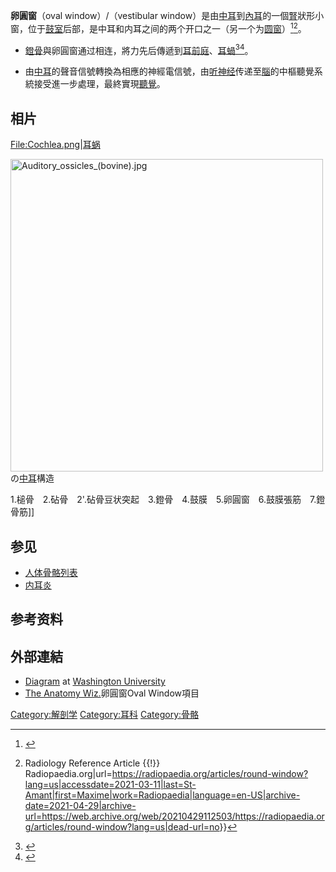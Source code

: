 {{medical}}{{Infobox anatomy
| Name = 卵圆窗
| Image = Blausen_0330_EarAnatomy_MiddleEar.png
| Width = 
| Caption = [[中耳|中耳]]结构，卵圆窗（Oval window）位于[[鼓室|鼓室]]右部
| System = 
| Latin = Fenestra vestibuli,<br />fenestra ovalis
| Precursor = 
| Artery = 
| Vein = 
| Nerve = 
| Lymph = 
}}'''卵圓窗'''（oval window）/（vestibular window）是由[[中耳|中耳]]到[[內耳|內耳]]的一個[[腎|腎]]狀形小窗，位于[[鼓室|鼓室]]后部，是中耳和内耳之间的两个开口之一（另一个为[[圆窗|圆窗]]）<ref>{{Cite journal|title=The Forgotten Second Window: A Pictorial Review of Round Window Pathologies|url=http://www.ajnr.org/content/early/2019/12/12/ajnr.A6356|last=Benson|first=J. C.|last2=Diehn|first2=F.|date=2019-12-12|journal=American Journal of Neuroradiology|doi=10.3174/ajnr.A6356|language=en|issn=0195-6108|pmid=31831467|last3=Passe|first3=T.|last4=Guerin|first4=J.|last5=Silvera|first5=V. M.|last6=Carlson|first6=M. L.|last7=Lane|first7=J.|access-date=2021-03-11|archive-date=2019-12-17|archive-url=https://web.archive.org/web/20191217074901/http://www.ajnr.org/content/early/2019/12/12/ajnr.A6356|dead-url=no}}</ref><ref>{{Cite web|title=Round window {{!}} Radiology Reference Article {{!}} Radiopaedia.org|url=https://radiopaedia.org/articles/round-window?lang=us|accessdate=2021-03-11|last=St-Amant|first=Maxime|work=Radiopaedia|language=en-US|archive-date=2021-04-29|archive-url=https://web.archive.org/web/20210429112503/https://radiopaedia.org/articles/round-window?lang=us|dead-url=no}}</ref>。

* [[鐙骨|鐙骨]]與卵圓窗通过{{link-en|镫骨环状韧带|Annular ligament of stapes}}相连，將力先后傳遞到[[耳前庭|耳前庭]]、[[耳蝸|耳蝸]]<ref>{{Cite web|title=Stapediovestibular joint|url=https://radiopaedia.org/articles/stapediovestibular-joint?lang=us|accessdate=2021-03-01|last=Bell|first=Daniel J.|work=Radiopaedia|language=en-US|archive-date=2021-04-28|archive-url=https://web.archive.org/web/20210428215212/https://radiopaedia.org/articles/stapediovestibular-joint?lang=us|dead-url=no}}</ref><ref>{{Cite web|title=Oval window|url=https://radiopaedia.org/articles/oval-window?lang=us|accessdate=2021-03-01|last=Bell|first=Daniel J.|work=Radiopaedia|language=en-US|archive-date=2021-04-29|archive-url=https://web.archive.org/web/20210429011238/https://radiopaedia.org/articles/oval-window?lang=us|dead-url=no}}</ref>。

* 由[[中耳|中耳]]的聲音信號轉換為相應的神經電信號，由[[听神经|听神经]]传递至[[腦|腦]]的中樞聽覺系統接受進一步處理，最終實現[[聽覺|聽覺]]。
== 相片 ==
<gallery>
File:Cochlea.png|[[耳蜗|耳蜗]]
</gallery>[[File:Auditory_ossicles_(bovine).jpg|500px]]の[[中耳|中耳]]構造</center>1.槌骨　2.砧骨　2'.砧骨豆状突起　3.鐙骨　4.鼓膜　5.卵圓窗　6.鼓膜張筋　7.鐙骨筋]]

== 参见 ==
* [[人体骨骼列表|人体骨骼列表]]
*[[内耳炎|内耳炎]]

== 参考资料 ==
<references />

== 外部連結 ==
* [https://web.archive.org/web/20060205153331/http://thalamus.wustl.edu/course/aud1.gif Diagram] at [[Washington_University|Washington University]]
* [https://web.archive.org/web/20170111044111/http://www.anatomywiz.com/?Oval%20Window1 The Anatomy Wiz.]卵圓窗Oval Window項目
{{颅骨}}
{{Anatomy-stub}}

[[Category:解剖学|Category:解剖学]]
[[Category:耳科|Category:耳科]]
[[Category:骨骼|Category:骨骼]]